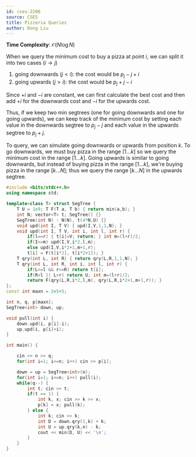 ---
id: cses-2206
source: CSES
title: Pizzeria Queries
author: Dong Liu
---

**Time Complexity**: $\mathcal O(N\log N)$

When we query the minimum cost to buy a pizza at point $i$, we can split it into
two cases ($i\rightarrow j$)

1. going downwards ($j < i$): the cost would be $p_j-j+i$
2. going upwards ($j > i$): the cost would be $p_j+j-i$

Since $+i$ and $-i$ are constant, we can first calculate the best cost and then
add $+i$ for the downwards cost and $-i$ for the upwards cost.

Thus, if we keep two min segtrees (one for going downwards and one for going
upwards), we can keep track of the minimum cost by setting each value in the
downwards segtree to $p_j-j$ and each value in the upwards segtree to $p_j+j$.

To query, we can simulate going downwards or upwards from position $k$. To go
downwards, we must buy pizza in the range $[1\dots k]$ so we query the minimum
cost in the range $[1\dots k]$. Going upwards is similar to going downwards, but
instead of buying pizza in the range $[1\dots k]$, we're buying pizza in the
range $[k\dots N]$; thus we query the range $[k\dots N]$ in the upwards segtree.

<LanguageSection>

<CPPSection>

```cpp
#include <bits/stdc++.h>
using namespace std;

template<class T> struct SegTree {
	T U = 1e9; T F(T a, T b) { return min(a,b); }
	int N; vector<T> t; SegTree() {}
	SegTree(int N) : N(N), t(4*N,U) {}
	void upd(int I, T V) { upd(I,V,1,1,N); }
	void upd(int I, T V, int i, int l, int r) {
		if(l==r) { t[i]=V; return; } int m=(l+r)/2;
		if(I<=m) upd(I,V,i*2,l,m);
		else upd(I,V,i*2+1,m+1,r);
		t[i] = F(t[i*2], t[i*2+1]); }
	T qry(int L, int R) { return qry(L,R,1,1,N); }
	T qry(int L, int R, int i, int l, int r) {
		if(L<=l && r<=R) return t[i];
		if(R<l || L>r) return U; int m=(l+r)/2;
		return F(qry(L,R,i*2,l,m), qry(L,R,i*2+1,m+1,r)); }
};
const int maxn = 2e5+5;

int n, q, p[maxn];
SegTree<int> down, up;

void pull(int i) {
	down.upd(i, p[i]-i);
	up.upd(i, p[i]+i);
}

int main() {

	cin >> n >> q;
	for(int i=1; i<=n; i++) cin >> p[i];

	down = up = SegTree<int>(n);
	for(int i=1; i<=n; i++) pull(i);
	while(q--) {
		int t; cin >> t;
		if(t == 1) {
			int k, x; cin >> k >> x;
			p[k] = x; pull(k);
		} else {
			int k; cin >> k;
			int D = down.qry(1,k) + k;
			int U = up.qry(k,n) - k;
			cout << min(D, U) << '\n';
		}
	}
}
```

</CPPSection>

</LanguageSection>
